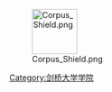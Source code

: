 [[Image:Corpus_Shield.png|80px]]

{{cat main}}
{{Commonscat|Corpus Christi College, Cambridge|剑桥大学科珀斯克里斯蒂学院}}

[[Category:剑桥大学学院|Category:剑桥大学学院]]